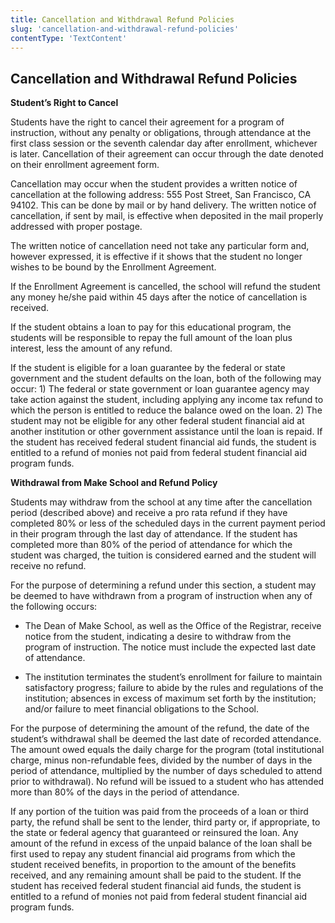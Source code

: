 ```yaml
---
title: Cancellation and Withdrawal Refund Policies
slug: 'cancellation-and-withdrawal-refund-policies'
contentType: 'TextContent'
---
```


## Cancellation and Withdrawal Refund Policies

**Student’s Right to Cancel**

Students have the right to cancel their agreement for a program of instruction, without any penalty
or obligations, through attendance at the first class session or the seventh calendar day after
enrollment, whichever is later. Cancellation of their agreement can occur through the date denoted
on their enrollment agreement form.

Cancellation may occur when the student provides a written notice of cancellation at the following
address: 555 Post Street, San Francisco, CA 94102. This can be done by mail or by hand delivery. The
written notice of cancellation, if sent by mail, is effective when deposited in the mail properly
addressed with proper postage.

The written notice of cancellation need not take any particular form and, however expressed, it is
effective if it shows that the student no longer wishes to be bound by the Enrollment Agreement.

If the Enrollment Agreement is cancelled, the school will refund the student any money he/she paid
within 45 days after the notice of cancellation is received.

If the student obtains a loan to pay for this educational program, the students will be responsible
to repay the full amount of the loan plus interest, less the amount of any refund.

If the student is eligible for a loan guarantee by the federal or state government and the student
defaults on the loan, both of the following may occur: 1) The federal or state government or loan
guarantee agency may take action against the student, including applying any income tax refund to
which the person is entitled to reduce the balance owed on the loan. 2) The student may not be
eligible for any other federal student financial aid at another institution or other government
assistance until the loan is repaid. If the student has received federal student financial aid
funds, the student is entitled to a refund of monies not paid from federal student financial aid
program funds.

**Withdrawal from Make School and Refund Policy**

Students may withdraw from the school at any time after the cancellation period (described above)
and receive a pro rata refund if they have completed 80% or less of the scheduled days in the
current payment period in their program through the last day of attendance. If the student has
completed more than 80% of the period of attendance for which the student was charged, the tuition
is considered earned and the student will receive no refund.

For the purpose of determining a refund under this section, a student may be deemed to have
withdrawn from a program of instruction when any of the following occurs:

- The Dean of Make School, as well as the Office of the Registrar, receive notice from the student,
  indicating a desire to withdraw from the program of instruction. The notice must include the
  expected last date of attendance.

- The institution terminates the student’s enrollment for failure to maintain satisfactory progress;
  failure to abide by the rules and regulations of the institution; absences in excess of maximum
  set forth by the institution; and/or failure to meet financial obligations to the School.

For the purpose of determining the amount of the refund, the date of the student’s withdrawal shall
be deemed the last date of recorded attendance. The amount owed equals the daily charge for the
program (total institutional charge, minus non-refundable fees, divided by the number of days in the
period of attendance, multiplied by the number of days scheduled to attend prior to withdrawal). No
refund will be issued to a student who has attended more than 80% of the days in the period of
attendance.

If any portion of the tuition was paid from the proceeds of a loan or third party, the refund shall
be sent to the lender, third party or, if appropriate, to the state or federal agency that
guaranteed or reinsured the loan. Any amount of the refund in excess of the unpaid balance of the
loan shall be first used to repay any student financial aid programs from which the student received
benefits, in proportion to the amount of the benefits received, and any remaining amount shall be
paid to the student. If the student has received federal student financial aid funds, the student is
entitled to a refund of monies not paid from federal student financial aid program funds.
